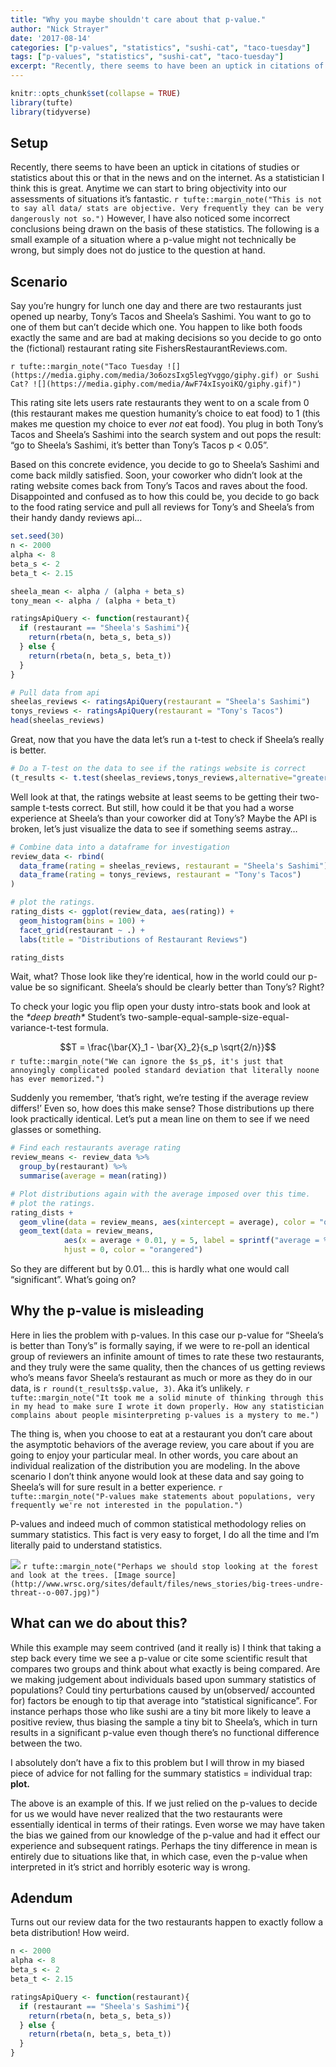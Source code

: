 ```yaml
---
title: "Why you maybe shouldn't care about that p-value."
author: "Nick Strayer"
date: '2017-08-14'
categories: ["p-values", "statistics", "sushi-cat", "taco-tuesday"]
tags: ["p-values", "statistics", "sushi-cat", "taco-tuesday"]
excerpt: "Recently, there seems to have been an uptick in citations of studies or statistics about this or that in the news and on the internet. Often these studies claim validity on the basis of a p-value. Through a small contrived example I make the point that in some situations we may want to ignore the forest and focus on the trees."
---
```

  
  
```r
knitr::opts_chunk$set(collapse = TRUE)
library(tufte)
library(tidyverse)
```


## Setup

Recently, there seems to have been an uptick in citations of studies or statistics about this or that in the news and on the internet. As a statistician I think this is great. Anytime we can start to bring objectivity into our assessments of situations it's fantastic. `r tufte::margin_note("This is not to say all data/ stats are objective. Very frequently they can be very dangerously not so.")` However, I have also noticed some incorrect conclusions being drawn on the basis of these statistics. The following is a small example of a situation where a p-value might not technically be wrong, but simply does not do justice to the question at hand. 

## Scenario

Say you're hungry for lunch one day and there are two restaurants just opened up nearby, Tony's Tacos and Sheela's Sashimi. You want to go to one of them but can't decide which one. You happen to like both foods exactly the same and are bad at making decisions so you decide to go onto the (fictional) restaurant rating site FishersRestaurantReviews.com. 

`r tufte::margin_note("Taco Tuesday ![](https://media.giphy.com/media/3o6ozsIxg5legYvggo/giphy.gif) or Sushi Cat? ![](https://media.giphy.com/media/AwF74xIsyoiKQ/giphy.gif)")`

This rating site lets users rate restaurants they went to on a scale from 0 (this restaurant makes me question humanity's choice to eat food) to 1 (this makes me question my choice to ever _not_ eat food). You plug in both Tony's Tacos and Sheela's Sashimi into the search system and out pops the result: "go to Sheela's Sashimi, it's better than Tony's Tacos p < 0.05". 


Based on this concrete evidence, you decide to go to Sheela's Sashimi and come back mildly satisfied. Soon, your coworker who didn't look at the rating website comes back from Tony's Tacos and raves about the food. Disappointed and confused as to how this could be, you decide to go back to the food rating service and pull all reviews for Tony's and Sheela's from their handy dandy reviews api...

```r
set.seed(30)
n <- 2000
alpha <- 8
beta_s <- 2
beta_t <- 2.15

sheela_mean <- alpha / (alpha + beta_s)
tony_mean <- alpha / (alpha + beta_t)

ratingsApiQuery <- function(restaurant){
  if (restaurant == "Sheela's Sashimi"){
    return(rbeta(n, beta_s, beta_s))
  } else {
    return(rbeta(n, beta_s, beta_t))
  }
}
```

```r
# Pull data from api
sheelas_reviews <- ratingsApiQuery(restaurant = "Sheela's Sashimi")
tonys_reviews <- ratingsApiQuery(restaurant = "Tony's Tacos")
head(sheelas_reviews)
```

Great, now that you have the data let's run a t-test to check if Sheela's really is better. 

```r
# Do a T-test on the data to see if the ratings website is correct
(t_results <- t.test(sheelas_reviews,tonys_reviews,alternative="greater"))
```

Well look at that, the ratings website at least seems to be getting their two-sample t-tests correct. But still, how could it be that you had a worse experience at Sheela's than your coworker did at Tony's? Maybe the API is broken, let's just visualize the data to see if something seems astray...

```r
# Combine data into a dataframe for investigation
review_data <- rbind(
  data_frame(rating = sheelas_reviews, restaurant = "Sheela's Sashimi"),
  data_frame(rating = tonys_reviews, restaurant = "Tony's Tacos")
)

# plot the ratings.
rating_dists <- ggplot(review_data, aes(rating)) + 
  geom_histogram(bins = 100) +
  facet_grid(restaurant ~ .) +
  labs(title = "Distributions of Restaurant Reviews")

rating_dists
```


Wait, what? Those look like they're identical, how in the world could our p-value be so significant. Sheela's should be clearly better than Tony's? Right? 

To check your logic you flip open your dusty intro-stats book and look at the _\*deep breath\*_ Student's two-sample-equal-sample-size-equal-variance-t-test formula. 

$$T = \frac{\bar{X}_1 - \bar{X}_2}{s_p \sqrt{2/n}}$$
`r tufte::margin_note("We can ignore the $s_p$, it's just that annoyingly complicated pooled standard deviation that literally noone has ever memorized.")`

Suddenly you remember, 'that's right, we're testing if the average review differs!' Even so, how does this make sense? Those distributions up there look practically identical. Let's put a mean line on them to see if we need glasses or something. 

```r
# Find each restaurants average rating
review_means <- review_data %>% 
  group_by(restaurant) %>% 
  summarise(average = mean(rating))

# Plot distributions again with the average imposed over this time. 
# plot the ratings.
rating_dists + 
  geom_vline(data = review_means, aes(xintercept = average), color = "orangered", size = 2) + 
  geom_text(data = review_means, 
            aes(x = average + 0.01, y = 5, label = sprintf("average = %3.2f",average) ), 
            hjust = 0, color = "orangered")
```

So they are different but by 0.01... this is hardly what one would call "significant". What's going on?

## Why the p-value is misleading

Here in lies the problem with p-values. In this case our p-value for "Sheela's is better than Tony's" is formally saying, if we were to re-poll an identical group of reviewers an infinite amount of times to rate these two restaurants, and they truly were the same quality, then the chances of us getting reviews who's means favor Sheela's restaurant as much or more as they do in our data, is `r round(t_results$p.value, 3)`. Aka it's unlikely. `r tufte::margin_note("It took me a solid minute of thinking through this in my head to make sure I wrote it down properly. How any statistician complains about people misinterpreting p-values is a mystery to me.")`


The thing is, when you choose to eat at a restaurant you don't care about the asymptotic behaviors of the average review, you care about if you are going to enjoy your particular meal. In other words, you care about an individual realization of the distribution you are modeling. In the above scenario I don't think anyone would look at these data and say going to Sheela's will for sure result in a better experience. `r tufte::margin_note("P-values make statements about populations, very frequently we're not interested in the population.")`

P-values and indeed much of common statistical methodology relies on summary statistics. This fact is very easy to forget, I do all the time and I'm literally paid to understand statistics. 

![](http://www.wrsc.org/sites/default/files/news_stories/big-trees-undre-threat--o-007.jpg) `r tufte::margin_note("Perhaps we should stop looking at the forest and look at the trees. [Image source](http://www.wrsc.org/sites/default/files/news_stories/big-trees-undre-threat--o-007.jpg)")`


## What can we do about this?

While this example may seem contrived (and it really is) I think that taking a step back every time we see a p-value or cite some scientific result that compares two groups and think about what exactly is being compared. Are we making judgement about individuals based upon summary statistics of populations? Could tiny perturbations caused by un(observed/ accounted for) factors be enough to tip that average into "statistical significance". For instance perhaps those who like sushi are a tiny bit more likely to leave a positive review, thus biasing the sample a tiny bit to Sheela's, which in turn results in a significant p-value even though there's no functional difference between the two. 

I absolutely don't have a fix to this problem but I will throw in my biased piece of advice for not falling for the summary statistics = individual trap: __plot.__ 

The above is an example of this. If we just relied on the p-values to decide for us we would have never realized that the two restaurants were essentially identical in terms of their ratings. Even worse we may have taken the bias we gained from our knowledge of the p-value and had it effect our experience and subsequent ratings. Perhaps the tiny difference in mean is entirely due to situations like that, in which case, even the p-value when interpreted in it's strict and horribly esoteric way is wrong. 


## Adendum

Turns out our review data for the two restaurants happen to exactly follow a beta distribution! How weird. 

```r
n <- 2000
alpha <- 8
beta_s <- 2
beta_t <- 2.15

ratingsApiQuery <- function(restaurant){
  if (restaurant == "Sheela's Sashimi"){
    return(rbeta(n, beta_s, beta_s))
  } else {
    return(rbeta(n, beta_s, beta_t))
  }
}
```
